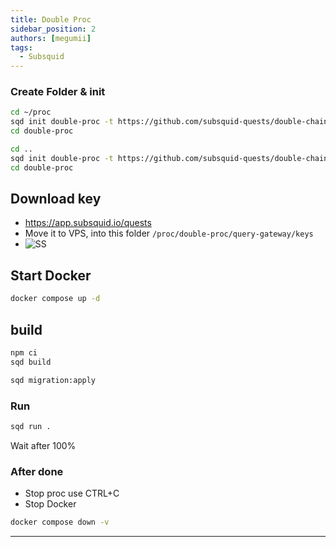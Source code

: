 ```yaml
---
title: Double Proc
sidebar_position: 2
authors: [megumii]
tags:
  - Subsquid
---
```



### Create Folder & init

<Tabs>
<TabItem value="VPS">


```bash
cd ~/proc
sqd init double-proc -t https://github.com/subsquid-quests/double-chain-squid
cd double-proc
```

</TabItem>
<TabItem value="CodeSpace">

```bash
cd ..
sqd init double-proc -t https://github.com/subsquid-quests/double-chain-squid
cd double-proc
```

</TabItem>
</Tabs>


## Download key

- https://app.subsquid.io/quests
- Move it to VPS, into this folder `/proc/double-proc/query-gateway/keys`
- ![SS](/img/squidproc.png)

## Start Docker

```bash
docker compose up -d
```

## build

```bash
npm ci
sqd build
```

```bash
sqd migration:apply
```

### Run

```bash
sqd run .
```

Wait after 100%

### After done
 - Stop proc use CTRL+C
 - Stop Docker

 ```bash
 docker compose down -v
 ```

 ---